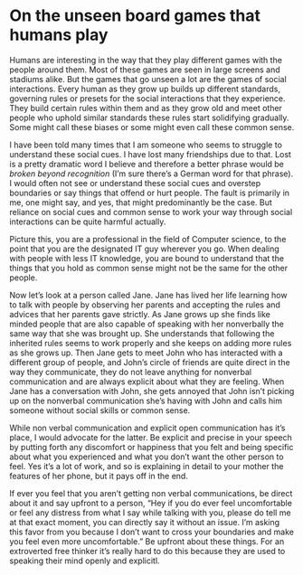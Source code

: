 # On the unseen board games that humans play

Humans are interesting in the way that they play different games with the people around them. Most of these games are seen in large screens and stadiums alike. But the games that go unseen a lot are the games of social interactions. Every human as they grow up builds up different standards, governing rules or presets for the social interactions that they experience. They build certain rules within them and as they grow old and meet other people who uphold similar standards these rules start solidifying gradually. Some might call these biases or some might even call these common sense.

I have been told many times that I am someone who seems to struggle to understand these social cues. I have lost many friendships due to that. Lost is a pretty dramatic word I believe and therefore a better phrase would be _broken beyond recognition_ (I'm sure there's a German word for that phrase). I would often not see or understand these social cues and overstep boundaries or say things that offend or hurt people. The fault is primarily in me, one might say, and yes, that might predominantly be the case. But reliance on social cues and common sense to work your way through social interactions can be quite harmful actually. 

Picture this, you are a professional in the field of Computer science, to the point that you are the designated IT guy wherever you go. When dealing with people with less IT knowledge, you are bound to understand that the things that you hold as common sense might not be the same for the other people. 

Now let's look at a person called Jane. Jane has lived her life learning how to talk with people by observing her parents and accepting the rules and advices that her parents gave strictly. As Jane grows up she finds like minded people that are also capable of speaking with her nonverbally the same way that she was brought up. She understands that following the inherited rules seems to work properly and she keeps on adding more rules as she grows up. Then Jane gets to meet John who has interacted with a different group of people, and John's circle of friends are quite direct in the way they communicate, they do not leave anything for nonverbal communication and are always explicit about what they are feeling. When Jane has a conversation with John, she gets annoyed that John isn't picking up on the nonverbal communication she's having with John and calls him someone without social skills or common sense. 

While non verbal communication and explicit open communication has it's place, I would advocate for the latter. Be explicit and precise in your speech by putting forth any discomfort or happiness that you felt and being specific about what you experienced and what you don't want the other person to feel. Yes it's a lot of work, and so is explaining in detail to your mother the features of her phone, but it pays off in the end. 

If ever you feel that you aren't getting non verbal communications, be direct about it and say upfront to a person, "Hey if you do ever feel uncomfortable or feel any distress from what I say while talking with you, please do tell me at that exact moment, you can directly say it without an issue. I'm asking this favor from you because I don't want to cross your boundaries and make you feel even more uncomfortable." Be upfront about these things. For an extroverted free thinker it's really hard to do this because they are used to speaking their mind openly and explicitl.